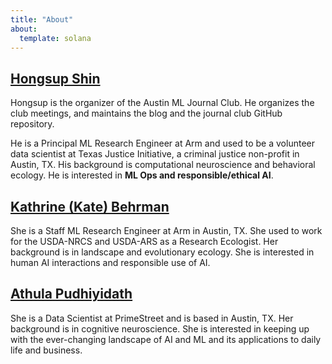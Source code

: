 ```yaml
---
title: "About"
about:
  template: solana
---
```


## [Hongsup Shin](https://www.linkedin.com/in/hongsupshin/)
Hongsup is the organizer of the Austin ML Journal Club. He organizes the club meetings, and maintains the blog and the journal club GitHub repository. 

He is a Principal ML Research Engineer at Arm and used to be a volunteer data scientist at Texas Justice Initiative, a criminal justice non-profit in Austin, TX. His background is computational neuroscience and behavioral ecology. He is interested in **ML Ops and responsible/ethical AI**.

## [Kathrine (Kate) Behrman](https://www.linkedin.com/in/kate-behrman/)
She is a Staff ML Research Engineer at Arm in Austin, TX. She used to work for the USDA-NRCS and USDA-ARS as a Research Ecologist. Her background is in landscape and evolutionary ecology. She is interested in human AI interactions and responsible use of AI.

## [Athula Pudhiyidath](https://www.linkedin.com/in/athula-pudhiyidath)
She is a Data Scientist at PrimeStreet and is based in Austin, TX. Her background is in cognitive neuroscience. She is interested in keeping up with the ever-changing landscape of AI and ML and its applications to daily life and business.